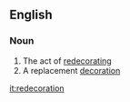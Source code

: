 ==English==

===Noun===
{{en-noun}}

# The act of [[redecorate|redecorating]]
# A replacement [[decoration]]

[[it:redecoration]]